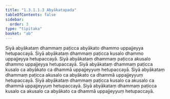 ```yaml
---
title: "1.3.1.1.3 Abyākatapada"
tableOfContents: false
sidebar:
  order: 3
type: "tipitaka"
basket: "ab"
---
```



<DynamicBreadcrumb />

<Division number="28">

<Paragraph number="62">
Siyā abyākataṃ dhammaṃ paṭicca abyākato dhammo uppajjeyya hetupaccayā. Siyā abyākataṃ dhammaṃ paṭicca kusalo dhammo uppajjeyya hetupaccayā. Siyā abyākataṃ dhammaṃ paṭicca akusalo dhammo uppajjeyya hetupaccayā. Siyā abyākataṃ dhammaṃ paṭicca kusalo ca abyākato ca dhammā uppajjeyyuṃ hetupaccayā. Siyā abyākataṃ dhammaṃ paṭicca akusalo ca abyākato ca dhammā uppajjeyyuṃ hetupaccayā. Siyā abyākataṃ dhammaṃ paṭicca kusalo ca akusalo ca dhammā uppajjeyyuṃ hetupaccayā. Siyā abyākataṃ dhammaṃ paṭicca kusalo ca akusalo ca abyākato ca dhammā uppajjeyyuṃ hetupaccayā.
</Paragraph>
</Division>